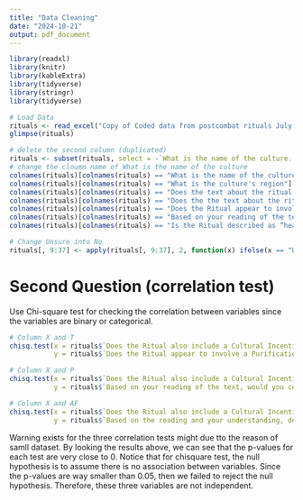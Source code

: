 ---
title: "Data Cleaning"
date: "2024-10-21"
output: pdf_document
---

```{r setup, include=FALSE}
library(readxl)
library(knitr)  
library(kableExtra)
library(tidyverse)
library(stringr)
library(tidyverse)
```


```{r}
# Load Data
rituals <- read_excel("Copy of Coded data from postcombat rituals July 18.xlsx")
glimpse(rituals)
```

```{r}
# delete the second column (duplicated)
rituals <- subset(rituals, select = -`What is the name of the culture...2`)
# change the cloumn name of What is the name of the culture
colnames(rituals)[colnames(rituals) == "What is the name of the culture...4"] <- "Culture"
colnames(rituals)[colnames(rituals) == "What is the culture's region"] <- "Region"
colnames(rituals)[colnames(rituals) == "Does the text about the ritual describe Periods of Separation (Isolation) and Reintegration?"] <- "Isolation_Reintegration"
colnames(rituals)[colnames(rituals) == "Does the the text about the ritual describe Forgiveness and Acceptance by the community?"] <- "Forgiveness"
colnames(rituals)[colnames(rituals) == "Does the Ritual appear to involve a Purification/Cleansing of the participant?"] <- "Purification_Cleansing"
colnames(rituals)[colnames(rituals) == "Based on your reading of the text, would you consider the ritual therapeutic?"] <- "Therapeutic"
colnames(rituals)[colnames(rituals) == "Is the Ritual described as “healing” or “transformative”"] <- "Healing"

# Change Unsure into No
rituals[, 9:37] <- apply(rituals[, 9:37], 2, function(x) ifelse(x == "Unsure", "No", x))
```

# Second Question (correlation test) 

Use Chi-square test for checking the correlation between variables since the variables are binary or categorical.  

```{r}
# Column X and T
chisq.test(x = rituals$`Does the Ritual also include a Cultural Incentive (Reward)`, 
           y = rituals$`Does the Ritual appear to involve a Purification/Cleansing of the participant?`)
```

```{r}
# Column X and P
chisq.test(x = rituals$`Does the Ritual also include a Cultural Incentive (Reward)`, 
           y = rituals$`Based on your reading of the text, would you consider the ritual rite of passage?`)
```

```{r}
# Column X and AF
chisq.test(x = rituals$`Does the Ritual also include a Cultural Incentive (Reward)`,
           y = rituals$`Based on the reading and your understanding, does this appear to be a purification ritual?`)
```

Warning exists for the three correlation tests might due tto the reason of samll dataset. By looking the results above, we can see that the p-values for each test are very close to 0. Notice that for chisquare test, the null hypothesis is to assume there is no association between variables. Since the p-values are way smaller than 0.05, then we failed to reject the null hypothesis. Therefore, these three variables are not independent.  

```{r}

```

